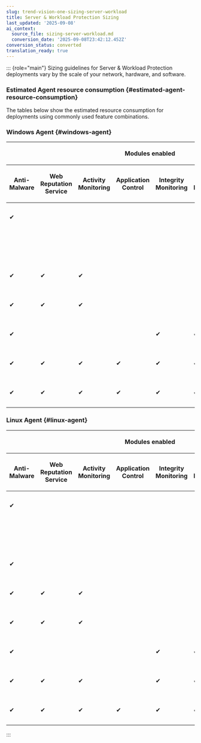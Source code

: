 ```yaml
---
slug: trend-vision-one-sizing-server-workload
title: Server & Workload Protection Sizing
last_updated: '2025-09-08'
ai_context:
  source_file: sizing-server-workload.md
  conversion_date: '2025-09-08T23:42:12.452Z'
conversion_status: converted
translation_ready: true
---
```


::: {role="main"}
Sizing guidelines for Server & Workload Protection deployments vary by the scale of your network, hardware, and software.

### Estimated Agent resource consumption {#estimated-agent-resource-consumption}

The tables below show the estimated resource consumption for deployments using commonly used feature combinations.

### Windows Agent {#windows-agent}

<table>
<thead>
<tr>
<th colspan="8"><p>Modules enabled</p></th>
<th rowspan="2"><p>RAM</p></th>
</tr>
<tr>
<th><p>Anti-Malware</p></th>
<th><p>Web Reputation Service</p></th>
<th><p>Activity Monitoring</p></th>
<th><p>Application Control</p></th>
<th><p>Integrity Monitoring</p></th>
<th><p>Log Inspection</p></th>
<th><p>Firewall</p></th>
<th><p>Intrusion Prevention</p></th>
</tr>
</thead>
<tbody>
<tr>
<td><p>✔</p></td>
<td></td>
<td></td>
<td></td>
<td></td>
<td></td>
<td></td>
<td></td>
<td><p>156 MB</p></td>
</tr>
<tr>
<td></td>
<td></td>
<td></td>
<td></td>
<td></td>
<td></td>
<td></td>
<td><p>✔</p></td>
<td><p>148 MB</p></td>
</tr>
<tr>
<td><p>✔</p></td>
<td><p>✔</p></td>
<td><p>✔</p></td>
<td></td>
<td></td>
<td></td>
<td></td>
<td></td>
<td><p>150 MB</p></td>
</tr>
<tr>
<td><p>✔</p></td>
<td><p>✔</p></td>
<td><p>✔</p></td>
<td></td>
<td></td>
<td></td>
<td></td>
<td><p>✔</p></td>
<td><p>308 MB</p></td>
</tr>
<tr>
<td><p>✔</p></td>
<td></td>
<td></td>
<td></td>
<td><p>✔</p></td>
<td><p>✔</p></td>
<td></td>
<td><p>✔</p></td>
<td><p>280 MB</p></td>
</tr>
<tr>
<td><p>✔</p></td>
<td><p>✔</p></td>
<td><p>✔</p></td>
<td><p>✔</p></td>
<td><p>✔</p></td>
<td><p>✔</p></td>
<td></td>
<td><p>✔</p></td>
<td><p>390 MB</p></td>
</tr>
<tr>
<td><p>✔</p></td>
<td><p>✔</p></td>
<td><p>✔</p></td>
<td><p>✔</p></td>
<td><p>✔</p></td>
<td><p>✔</p></td>
<td><p>✔</p></td>
<td><p>✔</p></td>
<td><p>361 MB</p></td>
</tr>
</tbody>
</table>

### Linux Agent {#linux-agent}

<table>
<thead>
<tr>
<th colspan="8"><p>Modules enabled</p></th>
<th rowspan="2"><p>RAM</p></th>
</tr>
<tr>
<th><p>Anti-Malware</p></th>
<th><p>Web Reputation Service</p></th>
<th><p>Activity Monitoring</p></th>
<th><p>Application Control</p></th>
<th><p>Integrity Monitoring</p></th>
<th><p>Log Inspection</p></th>
<th><p>Firewall</p></th>
<th><p>Intrusion Prevention</p></th>
</tr>
</thead>
<tbody>
<tr>
<td><p>✔</p></td>
<td></td>
<td></td>
<td></td>
<td></td>
<td></td>
<td></td>
<td></td>
<td><p>315 MB</p></td>
</tr>
<tr>
<td></td>
<td></td>
<td></td>
<td></td>
<td></td>
<td></td>
<td><p>✔</p></td>
<td><p>✔</p></td>
<td><p>172 MB</p></td>
</tr>
<tr>
<td><p>✔</p></td>
<td></td>
<td></td>
<td></td>
<td></td>
<td></td>
<td></td>
<td><p>✔</p></td>
<td><p>399 MB</p></td>
</tr>
<tr>
<td><p>✔</p></td>
<td><p>✔</p></td>
<td><p>✔</p></td>
<td></td>
<td></td>
<td></td>
<td></td>
<td></td>
<td><p>312 MB</p></td>
</tr>
<tr>
<td><p>✔</p></td>
<td><p>✔</p></td>
<td><p>✔</p></td>
<td></td>
<td></td>
<td></td>
<td></td>
<td><p>✔</p></td>
<td><p>448 MB</p></td>
</tr>
<tr>
<td><p>✔</p></td>
<td></td>
<td></td>
<td></td>
<td><p>✔</p></td>
<td><p>✔</p></td>
<td></td>
<td><p>✔</p></td>
<td><p>413 MB</p></td>
</tr>
<tr>
<td><p>✔</p></td>
<td><p>✔</p></td>
<td><p>✔</p></td>
<td></td>
<td><p>✔</p></td>
<td><p>✔</p></td>
<td></td>
<td><p>✔</p></td>
<td><p>492 MB</p></td>
</tr>
<tr>
<td><p>✔</p></td>
<td><p>✔</p></td>
<td><p>✔</p></td>
<td><p>✔</p></td>
<td><p>✔</p></td>
<td><p>✔</p></td>
<td></td>
<td><p>✔</p></td>
<td><p>538 MB</p></td>
</tr>
</tbody>
</table>
:::
